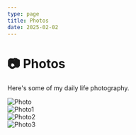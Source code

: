 ```yaml
---
type: page
title: Photos
date: 2025-02-02
---
```



# 📷 Photos

Here's some of my daily life photography.

<div
  style={{
    display: 'grid',
    gridTemplateColumns: 'repeat(auto-fit, minmax(300px, 1fr))',
    gap: '24px',
    marginTop: '32px'
  }}
>
  <div style={{
    height: '250px',
    position: 'relative',
    borderRadius: '12px',
    overflow: 'hidden',
    boxShadow: '0 4px 12px rgba(0, 0, 0, 0.1)'
  }}>
    <Image
      src="/images/photo.jpg"
      alt="Photo"
      fill
      style={{
        objectFit: 'cover'
      }}
    />
  </div>

  <div style={{
    height: '250px',
    position: 'relative',
    borderRadius: '12px',
    overflow: 'hidden',
    boxShadow: '0 4px 12px rgba(0, 0, 0, 0.1)'
  }}>
    <Image
      src="/images/photo1.jpg"
      alt="Photo1"
      fill
      style={{
        objectFit: 'cover'
      }}
    />
  </div>

  <div style={{
    height: '250px',
    position: 'relative',
    borderRadius: '12px',
    overflow: 'hidden',
    boxShadow: '0 4px 12px rgba(0, 0, 0, 0.1)'
  }}>
    <Image
      src="/images/photo2.jpg"
      alt="Photo2"
      fill
      style={{
        objectFit: 'cover'
      }}
    />
  </div>

   <div style={{
    height: '250px',
    position: 'relative',
    borderRadius: '12px',
    overflow: 'hidden',
    boxShadow: '0 4px 12px rgba(0, 0, 0, 0.1)'
  }}>
    <Image
      src="/images/photo3.jpg"
      alt="Photo3"
      fill
      style={{
        objectFit: 'cover'
      }}
    />
  </div>
</div>

